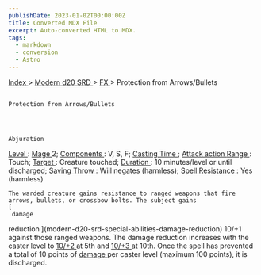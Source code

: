```yaml
---
publishDate: 2023-01-02T00:00:00Z
title: Converted MDX File
excerpt: Auto-converted HTML to MDX.
tags:
  - markdown
  - conversion
  - Astro
---
```


[
Index
](-index) >
[
Modern d20 SRD
](modern-d20-srd-index) >
[
FX
](modern-d20-srd-fx-index) > Protection from Arrows/Bullets

##

    Protection from Arrows/Bullets




    Abjuration

[
Level
](modern-d20-srd-fx-level)
:
[
Mage
](modern-d20-srd-classes-advanced-mage)
2;
[
Components
](modern-d20-srd-fx-components)
: V, S, F;
[
Casting Time
](modern-d20-srd-fx-casting-time)
;
[
Attack action
](modern-d20-srd-combat-attack-actions)
[
Range
](modern-d20-srd-fx-range)
: Touch;
[
Target
](modern-d20-srd-fx-target)
: Creature touched;
[
Duration
](modern-d20-srd-fx-duration)
: 10 minutes/level or until discharged;
[
Saving Throw
](modern-d20-srd-basics-saving-throws)
: Will negates (harmless);
[
Spell Resistance
](modern-d20-srd-special-abilities-spell-resistance)
: Yes (harmless)

    The warded creature gains resistance to ranged weapons that fire arrows, bullets, or crossbow bolts. The subject gains
    [
     damage

reduction
](modern-d20-srd-special-abilities-damage-reduction)
10/+1 against those ranged weapons. The damage reduction increases with the caster level to
[
10/+2
](modern-d20-srd-special-abilities-damage-reduction)
at 5th and
[
10/+3
](modern-d20-srd-special-abilities-damage-reduction)
at 10th. Once the spell has prevented a total of 10 points of
[
damage
](modern-d20-srd-combat-damage)
per caster level (maximum 100 points), it is discharged.

